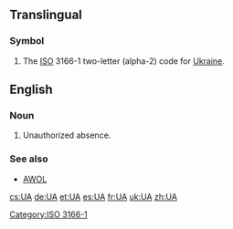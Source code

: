 {{also|ua|Ua|uA|.ua}}
==Translingual==

===Symbol===
{{head|mul|symbol}}
# The [[ISO]] 3166-1 two-letter (alpha-2) code for [[Ukraine]].

[[Category:ISO 3166-1]]

==English==

===Noun===
{{en-noun}}
# {{context|military}} Unauthorized absence.

===See also===
* [[AWOL]]

[[cs:UA]]
[[de:UA]]
[[et:UA]]
[[es:UA]]
[[fr:UA]]
[[uk:UA]]
[[zh:UA]]
